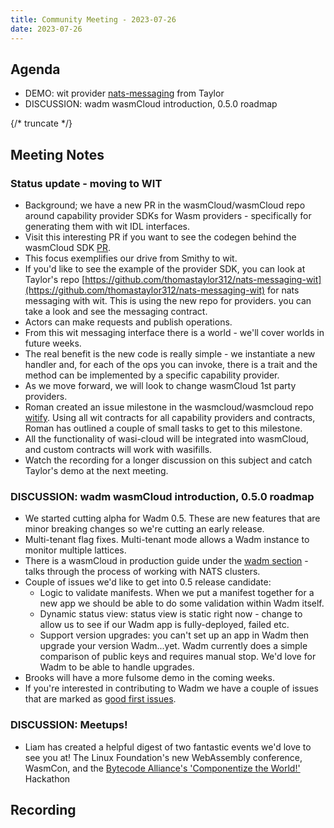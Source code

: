 ```yaml
---
title: Community Meeting - 2023-07-26
date: 2023-07-26
---
```


## Agenda

- DEMO: wit provider [nats-messaging](https://github.com/thomastaylor312/nats-messaging-wit) from Taylor
- DISCUSSION: wadm wasmCloud introduction, 0.5.0 roadmap

{/* truncate */}

## Meeting Notes

### Status update - moving to WIT

- Background; we have a new PR in the wasmCloud/wasmCloud repo around capability provider SDKs for Wasm providers - specifically for generating them with wit IDL interfaces.
- Visit this interesting PR if you want to see the codegen behind the wasmCloud SDK [PR](https://github.com/wasmCloud/wasmCloud/pull/396).
- This focus exemplifies our drive from Smithy to wit.
- If you'd like to see the example of the provider SDK, you can look at Taylor's repo [https://github.com/thomastaylor312/nats-messaging-wit](https://github.com/thomastaylor312/nats-messaging-wit) for nats messaging with wit. This is using the new repo for providers. you can take a look and see the messaging contract.
- Actors can make requests and publish operations.
- From this wit messaging interface there is a world - we'll cover worlds in future weeks.
- The real benefit is the new code is really simple - we instantiate a new handler and, for each of the ops you can invoke, there is a trait and the method can be implemented by a specific capability provider.
- As we move forward, we will look to change wasmCloud 1st party providers.
- Roman created an issue milestone in the wasmcloud/wasmcloud repo [witify](https://github.com/wasmCloud/wasmCloud/milestone/6). Using all wit contracts for all capability providers and contracts, Roman has outlined a couple of small tasks to get to this milestone.
- All the functionality of wasi-cloud will be integrated into wasmCloud, and custom contracts will work with wasifills.
- Watch the recording for a longer discussion on this subject and catch Taylor's demo at the next meeting.

### DISCUSSION: wadm wasmCloud introduction, 0.5.0 roadmap

- We started cutting alpha for Wadm 0.5. These are new features that are minor breaking changes so we're cutting an early release.
- Multi-tenant flag fixes. Multi-tenant mode allows a Wadm instance to monitor multiple lattices.
- There is a wasmCloud in production guide under the [wadm section](https://wasmcloud.com/docs/fundamentals/wadm/deploying#configuring-credentials) - talks through the process of working with NATS clusters.
- Couple of issues we'd like to get into 0.5 release candidate:
  - Logic to validate manifests. When we put a manifest together for a new app we should be able to do some validation within Wadm itself.
  - Dynamic status view: status view is static right now - change to allow us to see if our Wadm app is fully-deployed, failed etc.
  - Support version upgrades: you can't set up an app in Wadm then upgrade your version Wadm...yet. Wadm currently does a simple comparison of public keys and requires manual stop. We'd love for Wadm to be able to handle upgrades.
- Brooks will have a more fulsome demo in the coming weeks.
- If you're interested in contributing to Wadm we have a couple of issues that are marked as [good first issues](https://github.com/wasmCloud/wadm/issues).

### DISCUSSION: Meetups!

- Liam has created a helpful digest of two fantastic events we'd love to see you at! The Linux Foundation's new WebAssembly conference, WasmCon, and the [Bytecode Alliance's 'Componentize the World!'](https://cosmonic.com/blog/industry/better-together-lf-wasmCon-and-bytecode-alliance-componentize-the-world-webassembly-hackathon) Hackathon

## Recording

<YouTube url="https://www.youtube.com/watch?v=b-B0XDJhs8U" />
